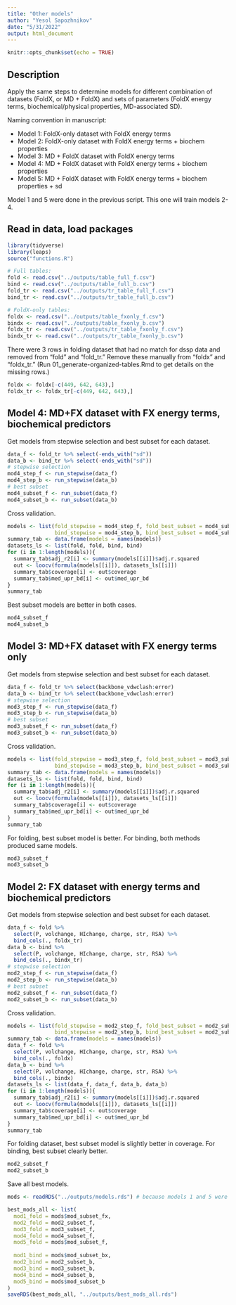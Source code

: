 ```yaml
---
title: "Other models"
author: "Yesol Sapozhnikov"
date: "5/31/2022"
output: html_document
---
```


```r
knitr::opts_chunk$set(echo = TRUE)
```

## Description

Apply the same steps to determine models for different combination of datasets (FoldX, or MD + FoldX) and sets of parameters (FoldX energy terms, biochemical/physical properties, MD-associated SD).

Naming convention in manuscript:

- Model 1: FoldX-only dataset with FoldX energy terms
- Model 2: FoldX-only dataset with FoldX energy terms + biochem properties
- Model 3: MD + FoldX dataset with FoldX energy terms
- Model 4: MD + FoldX dataset with FoldX energy terms + biochem properties
- Model 5: MD + FoldX dataset with FoldX energy terms + biochem properties + sd 

Model 1 and 5 were done in the previous script. This one will train models 2-4.

## Read in data, load packages

```r
library(tidyverse)
library(leaps)
source("functions.R")
```

```r
# Full tables:
fold <- read.csv("../outputs/table_full_f.csv")
bind <- read.csv("../outputs/table_full_b.csv")
fold_tr <- read.csv("../outputs/tr_table_full_f.csv")
bind_tr <- read.csv("../outputs/tr_table_full_b.csv")

# FoldX-only tables:
foldx <- read.csv("../outputs/table_fxonly_f.csv")
bindx <- read.csv("../outputs/table_fxonly_b.csv")
foldx_tr <- read.csv("../outputs/tr_table_fxonly_f.csv")
bindx_tr <- read.csv("../outputs/tr_table_fxonly_b.csv")
```

There were 3 rows in folding dataset that had no match for dssp data and removed from "fold" and "fold_tr." Remove these manually from "foldx" and "foldx_tr." (Run 01_generate-organized-tables.Rmd to get details on the missing rows.)
```r
foldx <- foldx[-c(449, 642, 643),]
foldx_tr <- foldx_tr[-c(449, 642, 643),]
```



## Model 4: MD+FX dataset with FX energy terms, biochemical predictors

Get models from stepwise selection and best subset for each dataset.
```r
data_f <- fold_tr %>% select(-ends_with("sd"))
data_b <- bind_tr %>% select(-ends_with("sd"))
# stepwise selection
mod4_step_f <- run_stepwise(data_f)
mod4_step_b <- run_stepwise(data_b)
# best subset
mod4_subset_f <- run_subset(data_f)
mod4_subset_b <- run_subset(data_b)
```

Cross validation.
```r
models <- list(fold_stepwise = mod4_step_f, fold_best_subset = mod4_subset_f,
               bind_stepwise = mod4_step_b, bind_best_subset = mod4_subset_b)
summary_tab <- data.frame(models = names(models))
datasets_ls <- list(fold, fold, bind, bind)
for (i in 1:length(models)){
  summary_tab$adj_r2[i] <- summary(models[[i]])$adj.r.squared
  out <- loocv(formula(models[[i]]), datasets_ls[[i]])
  summary_tab$coverage[i] <- out$coverage
  summary_tab$med_upr_bd[i] <- out$med_upr_bd
}
summary_tab
```
Best subset models are better in both cases.

```r
mod4_subset_f
mod4_subset_b
```




## Model 3: MD+FX dataset with FX energy terms only

Get models from stepwise selection and best subset for each dataset.
```r
data_f <- fold_tr %>% select(backbone_vdwclash:error)
data_b <- bind_tr %>% select(backbone_vdwclash:error)
# stepwise selection
mod3_step_f <- run_stepwise(data_f)
mod3_step_b <- run_stepwise(data_b)
# best subset
mod3_subset_f <- run_subset(data_f)
mod3_subset_b <- run_subset(data_b)
```

Cross validation.
```r
models <- list(fold_stepwise = mod3_step_f, fold_best_subset = mod3_subset_f,
               bind_stepwise = mod3_step_b, bind_best_subset = mod3_subset_b)
summary_tab <- data.frame(models = names(models))
datasets_ls <- list(fold, fold, bind, bind)
for (i in 1:length(models)){
  summary_tab$adj_r2[i] <- summary(models[[i]])$adj.r.squared
  out <- loocv(formula(models[[i]]), datasets_ls[[i]])
  summary_tab$coverage[i] <- out$coverage
  summary_tab$med_upr_bd[i] <- out$med_upr_bd
}
summary_tab

```
For folding, best subset model is better. For binding, both methods produced same models.
```r
mod3_subset_f
mod3_subset_b
```


## Model 2: FX dataset with energy terms and biochemical predictors

Get models from stepwise selection and best subset for each dataset.
```r
data_f <- fold %>% 
  select(P, volchange, HIchange, charge, str, RSA) %>%
  bind_cols(., foldx_tr)
data_b <- bind %>%
  select(P, volchange, HIchange, charge, str, RSA) %>%
  bind_cols(., bindx_tr)
# stepwise selection
mod2_step_f <- run_stepwise(data_f)
mod2_step_b <- run_stepwise(data_b)
# best subset
mod2_subset_f <- run_subset(data_f)
mod2_subset_b <- run_subset(data_b)
```

Cross validation.
```r
models <- list(fold_stepwise = mod2_step_f, fold_best_subset = mod2_subset_f,
               bind_stepwise = mod2_step_b, bind_best_subset = mod2_subset_b)
summary_tab <- data.frame(models = names(models))
data_f <- fold %>% 
  select(P, volchange, HIchange, charge, str, RSA) %>%
  bind_cols(., foldx)
data_b <- bind %>%
  select(P, volchange, HIchange, charge, str, RSA) %>%
  bind_cols(., bindx)
datasets_ls <- list(data_f, data_f, data_b, data_b)
for (i in 1:length(models)){
  summary_tab$adj_r2[i] <- summary(models[[i]])$adj.r.squared
  out <- loocv(formula(models[[i]]), datasets_ls[[i]])
  summary_tab$coverage[i] <- out$coverage
  summary_tab$med_upr_bd[i] <- out$med_upr_bd
}
summary_tab
```
For folding dataset, best subset model is slightly better in coverage. For binding, best subset clearly better.

```r
mod2_subset_f
mod2_subset_b
```



Save all best models.
```r
mods <- readRDS("../outputs/models.rds") # because models 1 and 5 were saved here

best_mods_all <- list(
  mod1_fold = mods$mod_subset_fx, 
  mod2_fold = mod2_subset_f, 
  mod3_fold = mod3_subset_f, 
  mod4_fold = mod4_subset_f, 
  mod5_fold = mods$mod_subset_f, 
  
  mod1_bind = mods$mod_subset_bx,
  mod2_bind = mod2_subset_b,
  mod3_bind = mod3_subset_b,
  mod4_bind = mod4_subset_b,
  mod5_bind = mods$mod_subset_b
)
saveRDS(best_mods_all, "../outputs/best_mods_all.rds")
```





